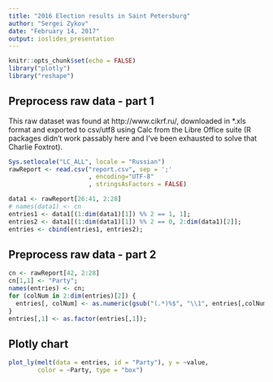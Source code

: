 ```yaml
---
title: "2016 Election results in Saint Petersburg"
author: "Sergei Zykov"
date: "February 14, 2017"
output: ioslides_presentation
---
```


```r
knitr::opts_chunk$set(echo = FALSE)
library("plotly")
library("reshape")

```

## Preprocess raw data - part 1

This raw dataset was found at http://www.cikrf.ru/, downloaded in *.xls format and
exported to csv/utf8 using Calc from the Libre Office suite 
(R packages didn't work passably here and I've been exhausted to solve that Charlie Foxtrot).

```r
Sys.setlocale("LC_ALL", locale = "Russian")
rawReport <- read.csv("report.csv", sep = ';'
                      , encoding="UTF-8"
                      , stringsAsFactors = FALSE)

data1 <- rawReport[26:41, 2:28]
# names(data1) <- cn
entries1 <- data1[(1:dim(data1)[1]) %% 2 == 1, 1];
entries2 <- data1[(1:dim(data1)[1]) %% 2 == 0, 2:dim(data1)[2]];
entries <- cbind(entries1, entries2);
```

## Preprocess raw data - part 2

```r
cn <- rawReport[42, 2:28]
cn[1,1] <- "Party";
names(entries) <- cn;
for (colNum in 2:dim(entries)[2]) {
  entries[, colNum] <- as.numeric(gsub("(.*)%$", "\\1", entries[,colNum]));
}
entries[,1] <- as.factor(entries[,1]);

```


## Plotly chart

```r

plot_ly(melt(data = entries, id = "Party"), y = ~value,
        color = ~Party, type = "box")
```

